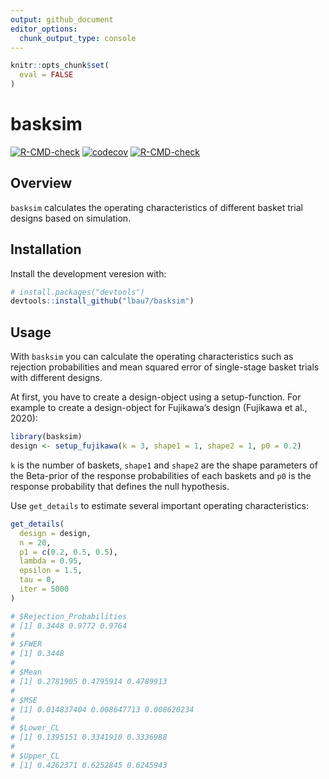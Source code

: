 ```yaml
---
output: github_document
editor_options: 
  chunk_output_type: console
---
```


<!-- README.md is generated from README.Rmd. Please edit that file -->

```r
knitr::opts_chunk$set(
  eval = FALSE
)
```

# basksim

<!-- badges: start -->
[![R-CMD-check](https://github.com/lbau7/basksim/actions/workflows/R-CMD-check.yaml/badge.svg)](https://github.com/lbau7/basksim/actions/workflows/R-CMD-check.yaml)
[![codecov](https://codecov.io/gh/lbau7/basksim/branch/master/graph/badge.svg?token=AVO4V52BTH)](https://codecov.io/gh/lbau7/basksim)
[![R-CMD-check](https://github.com/sabrinaschmitt/basksim/actions/workflows/R-CMD-check.yaml/badge.svg)](https://github.com/sabrinaschmitt/basksim/actions/workflows/R-CMD-check.yaml)
<!-- badges: end -->

## Overview

`basksim` calculates the operating characteristics of different basket trial designs based on simulation.

## Installation

Install the development veresion with:

```r
# install.packages("devtools")
devtools::install_github("lbau7/basksim")
```

## Usage

With `basksim` you can calculate the operating characteristics such as rejection probabilities and mean squared error of single-stage basket trials with different designs.

At first, you have to create a design-object using a setup-function. For example to create a design-object for Fujikawa's design (Fujikawa et al., 2020):

```r
library(basksim)
design <- setup_fujikawa(k = 3, shape1 = 1, shape2 = 1, p0 = 0.2)
```

`k` is the number of baskets, `shape1` and `shape2` are the shape parameters of the Beta-prior of the response probabilities of each baskets and `p0` is the response probability that defines the null hypothesis. 

Use `get_details` to estimate several important operating characteristics:

```r
get_details(
  design = design,
  n = 20,
  p1 = c(0.2, 0.5, 0.5),
  lambda = 0.95,
  epsilon = 1.5,
  tau = 0,
  iter = 5000
)

# $Rejection_Probabilities
# [1] 0.3448 0.9772 0.9764
# 
# $FWER
# [1] 0.3448
# 
# $Mean
# [1] 0.2781905 0.4795914 0.4789913
# 
# $MSE
# [1] 0.014837404 0.008647713 0.008620234
# 
# $Lower_CL
# [1] 0.1395151 0.3341910 0.3336988
# 
# $Upper_CL
# [1] 0.4262371 0.6252845 0.6245943
```
